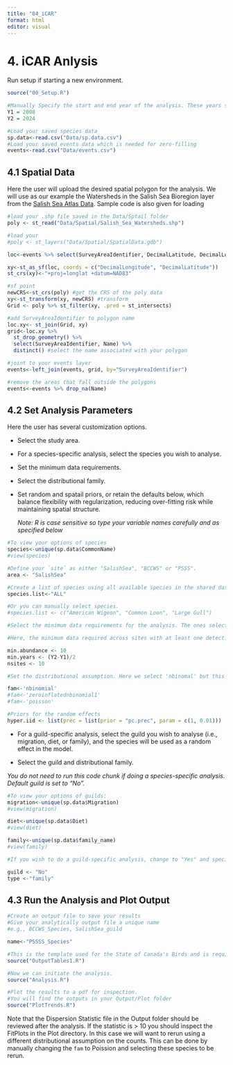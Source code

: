 ```yaml
---
title: "04_iCAR"
format: html
editor: visual
---
```




# 4. iCAR Anlysis {#4.0iCAR}

Run setup if starting a new environment.

```r

source("00_Setup.R")

#Manually Specify the start and end year of the analysis. These years should match those selected for the data cleaning scripts. 
Y1 = 2008
Y2 = 2024

#Load your saved species data 
sp.data<-read.csv("Data/sp.data.csv")
#Load your saved events data which is needed for zero-filling
events<-read.csv("Data/events.csv")

```

## 4.1 Spatial Data {#4.1iCAR}

Here the user will upload the desired spatial polygon for the analysis. We will use as our example the Watersheds in the Salish Sea Bioregion layer from the [Salish Sea Atlas Data](https://salish-sea-atlas-data-wwu.hub.arcgis.com/). Sample code is also given for loading 


```r

#load your .shp file saved in the Data/Sptail folder
poly <- st_read("Data/Spatial/Salish_Sea_Watersheds.shp")

#load your 
#poly <- st_layers("Data/Spatial/SpatialData.gdb")

loc<-events %>% select(SurveyAreaIdentifier, DecimalLatitude, DecimalLongitude) %>% distinct()

xy<-st_as_sf(loc, coords = c("DecimalLongitude", "DecimalLatitude"))
st_crs(xy)<-"+proj=longlat +datum=NAD83"

#sf point
newCRS<-st_crs(poly) #get the CRS of the poly data
xy<-st_transform(xy, newCRS) #transform 
Grid <- poly %>% st_filter(xy, .pred = st_intersects)

#add SurveyAreaIdentifier to polygon name
loc.xy<- st_join(Grid, xy)
grid<-loc.xy %>% 
  st_drop_geometry() %>% 
  select(SurveyAreaIdentifier, Name) %>%
  distinct() #select the name associated with your polygon

#joint to your events layer
events<-left_join(events, grid, by="SurveyAreaIdentifier")

#remove the areas that fall outside the polygons
events<-events %>% drop_na(Name)

```


## 4.2 Set Analysis Parameters {#4.2iCAR}

Here the user has several customization options.

-   Select the study area.

-   For a species-specific analysis, select the species you wish to analyse.

-   Set the minimum data requirements.

-   Select the distributional family.

-   Set random and spatail priors, or retain the defaults below, which balance flexibility with regularization, reducing over-fitting risk while maintaining spatial structure.

    *Note: R is case sensitive so type your variable names carefully and as specified below*

```r

#To view your options of species
species<-unique(sp.data$CommonName)
#view(species)

#Define your `site` as either "SalishSea", "BCCWS" or "PSSS". 
area <- "SalishSea"

#Create a list of species using all available species in the shared dataset.
species.list<-"ALL"

#Or you can manually select species.
#species.list <- c("American Wigeon", "Common Loon", "Large Gull") 

#Select the minimum data requirements for the analysis. The ones selected here were done following the inspection of the International data set and likely work both the National analyses. However, finer scale assessment may need to assess their suitability. 

#Here, the minimum data required across sites with at least one detection, each species needs an overall abundance per year > 10, need to be detected in > one-half of the survey years, and on > 10 survey sites. Users may choose to adjust these parameters. 

min.abundance <- 10
min.years <- (Y2-Y1)/2
nsites <- 10

#Set the distributional assumption. Here we select 'nbinomal' but this may need to adjust if there is overdispersion. 

fam<-'nbinomial'
#fam<-'zeroinflatednbinomial1'
#fam<-'poisson'

#Priors for the random effects
hyper.iid <- list(prec = list(prior = "pc.prec", param = c(1, 0.01)))

```

-   For a guild-specific analysis, select the guild you wish to analyse (i.e., migration, diet, or family), and the species will be used as a random effect in the model.

-   Select the guild and distributional family.

*You do not need to run this code chunk if doing a species-specific analysis. Default guild is set to "No".*

```r

#To view your options of guilds:
migration<-unique(sp.data$Migration)
#view(migration)

diet<-unique(sp.data$Diet)
#view(diet)

family<-unique(sp.data$family_name)
#view(family)

#If you wish to do a guild-specific analysis, change to "Yes" and specify the `type` as either "migration", "diet", or "family". This will override the species list above. 

guild <- "No"
type <-"family"

```

## 4.3 Run the Analysis and Plot Output {#4.3iCAR}

```r

#Create an output file to save your results
#Give your analytically output file a unique name 
#e.g., BCCWS_Species, SalishSea_guild

name<-"PSSSS_Species"

#This is the template used for the State of Canada's Birds and is required for upload into NatureCounts
source("OutputTables1.R")

#Now we can initiate the analysis.  
source("Analysis.R")

#Plot the results to a pdf for inspection. 
#You will find the outputs in your Output/Plot folder
source("PlotTrends.R")

```

Note that the Dispersion Statistic file in the Output folder should be reviewed after the analysis. If the statistic is \> 10 you should inspect the FitPlots in the Plot directory. In this case we will want to rerun using a different distributional assumption on the counts. This can be done by manually changing the `fam` to Poission and selecting these species to be rerun.
